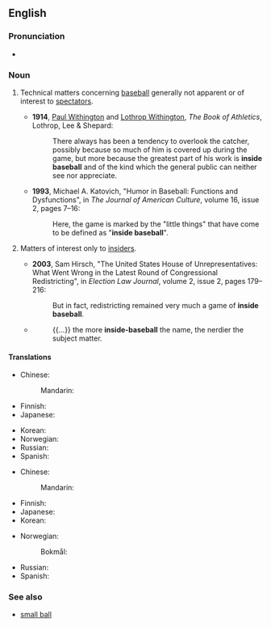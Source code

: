 ==English==
{{was wotd|2015|August|10}}
{{wikipedia}}

===Pronunciation===
* {{audio|en|en-au-inside baseball.ogg|Audio (AU)}}

===Noun===
{{en-noun|-}}

# {{lb|en|US|idiomatic|baseball}} Technical matters concerning [[baseball]] generally not apparent or of interest to [[spectator]]s.
#* '''1914''', [[w:Paul Withington|Paul Withington]] and [[w:Lothrop Withington|Lothrop Withington]], ''The Book of Athletics'', Lothrop, Lee & Shepard:
#*: There always has been a tendency to overlook the catcher, possibly because so much of him is covered up during the game, but more because the greatest part of his work is '''inside baseball''' and of the kind which the general public can neither see nor appreciate.
#* '''1993''', Michael A. Katovich, "Humor in Baseball: Functions and Dysfunctions", in ''The Journal of American Culture'', volume 16, issue 2, pages 7–16:
#*: Here, the game is marked by the "little things" that have come to be defined as "'''inside baseball'''".
# {{lb|en|US|idiomatic|by extension}} Matters of interest only to [[insider]]s.
#* '''2003''', Sam Hirsch, "The United States House of Unrepresentatives: What Went Wrong in the Latest Round of Congressional Redistricting", in ''Election Law Journal'', volume 2, issue 2, pages 179–216:
#*: But in fact, redistricting remained very much a game of '''inside baseball'''.
#* {{quote-journal|en|date=2015-06-11|author=Paul Ford|title=What is Code?|newspaper=Bloomberg|url=http://www.bloomberg.com/graphics/2015-paul-ford-what-is-code}}
#*: {{...}} the more '''inside-baseball''' the name, the nerdier the subject matter.

====Translations====
{{trans-top|technical matters usually only of interest to or noticed by baseball insiders}}
* Chinese:
*: Mandarin: {{t-needed|cmn}}
* Finnish: {{t|fi|[[baseballin]] [[hienoudet]]|p}}
* Japanese: {{t-needed|ja}}
{{trans-mid}}
* Korean: {{t-needed|ko}}
* Norwegian: {{t-needed|no}}
* Russian: {{t-needed|ru}}
* Spanish: {{t-needed|es}}
{{trans-bottom}}

{{trans-top|matters of interest only to insiders}}
* Chinese:
*: Mandarin: {{t-needed|cmn}}
* Finnish: {{t|fi|sisäpiirijuttu}}
* Japanese: {{t-needed|ja}}
* Korean: {{t-needed|ko}}
{{trans-mid}}
* Norwegian:
*: Bokmål: {{t|nb|fagsjargong|m}}
* Russian: {{t-needed|ru}}
* Spanish: {{t-needed|es}}
{{trans-bottom}}

===See also===
* [[small ball]]